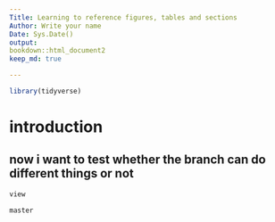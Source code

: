 ```yaml
---
Title: Learning to reference figures, tables and sections
Author: Write your name
Date: Sys.Date()
output:
bookdown::html_document2
keep_md: true

---
```

```r
library(tidyverse)
```

# introduction 
## now i want to test whether the branch can do different things or not

```r
view
```

```r
master
```

